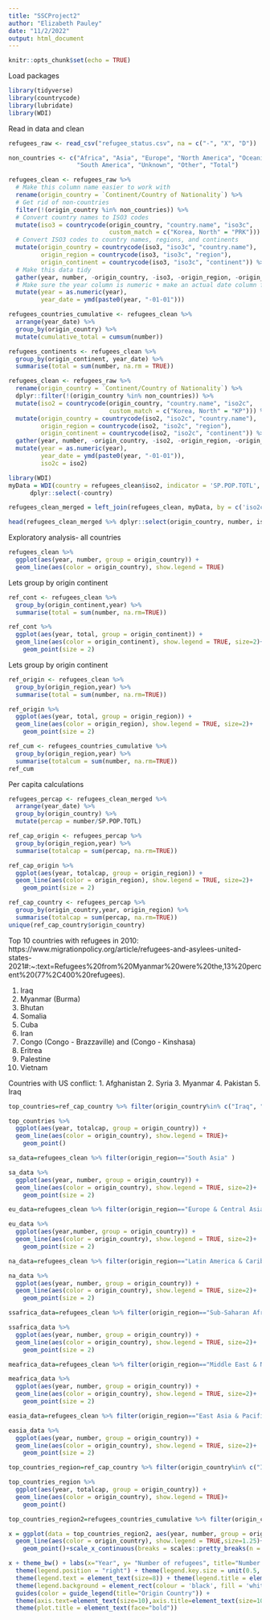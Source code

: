```yaml
---
title: "SSCProject2"
author: "Elizabeth Pauley"
date: "11/2/2022"
output: html_document
---
```


```r
knitr::opts_chunk$set(echo = TRUE)
```

Load packages
```r
library(tidyverse)
library(countrycode)  
library(lubridate)   
library(WDI)
```


Read in data and clean
```r
refugees_raw <- read_csv("refugee_status.csv", na = c("-", "X", "D"))

non_countries <- c("Africa", "Asia", "Europe", "North America", "Oceania",
                   "South America", "Unknown", "Other", "Total")

refugees_clean <- refugees_raw %>%
  # Make this column name easier to work with
  rename(origin_country = `Continent/Country of Nationality`) %>%
  # Get rid of non-countries
  filter(!(origin_country %in% non_countries)) %>%
  # Convert country names to ISO3 codes
  mutate(iso3 = countrycode(origin_country, "country.name", "iso3c",
                            custom_match = c("Korea, North" = "PRK"))) %>%
  # Convert ISO3 codes to country names, regions, and continents
  mutate(origin_country = countrycode(iso3, "iso3c", "country.name"),
         origin_region = countrycode(iso3, "iso3c", "region"),
         origin_continent = countrycode(iso3, "iso3c", "continent")) %>%
  # Make this data tidy
  gather(year, number, -origin_country, -iso3, -origin_region, -origin_continent) %>%
  # Make sure the year column is numeric + make an actual date column for years
  mutate(year = as.numeric(year),
         year_date = ymd(paste0(year, "-01-01")))
```


```r
refugees_countries_cumulative <- refugees_clean %>%
  arrange(year_date) %>%
  group_by(origin_country) %>%
  mutate(cumulative_total = cumsum(number))

refugees_continents <- refugees_clean %>%
  group_by(origin_continent, year_date) %>%
  summarise(total = sum(number, na.rm = TRUE))

refugees_clean <- refugees_raw %>%
  rename(origin_country = `Continent/Country of Nationality`) %>%
  dplyr::filter(!(origin_country %in% non_countries)) %>%
  mutate(iso2 = countrycode(origin_country, "country.name", "iso2c",
                            custom_match = c("Korea, North" = "KP"))) %>%
  mutate(origin_country = countrycode(iso2, "iso2c", "country.name"),
         origin_region = countrycode(iso2, "iso2c", "region"),
         origin_continent = countrycode(iso2, "iso2c", "continent")) %>%
  gather(year, number, -origin_country, -iso2, -origin_region, -origin_continent) %>%
  mutate(year = as.numeric(year),
         year_date = ymd(paste0(year, "-01-01")),
         iso2c = iso2)

library(WDI)
myData = WDI(country = refugees_clean$iso2, indicator = 'SP.POP.TOTL', start = 2006, end = 2015)  %>%
      dplyr::select(-country)

refugees_clean_merged = left_join(refugees_clean, myData, by = c('iso2c','year')) 

head(refugees_clean_merged %>% dplyr::select(origin_country, number, iso2, year, SP.POP.TOTL))

```



Exploratory analysis- all countries
```r
refugees_clean %>%
  ggplot(aes(year, number, group = origin_country)) +
  geom_line(aes(color = origin_country), show.legend = TRUE)
```

Lets group by origin continent
```r
ref_cont <- refugees_clean %>% 
  group_by(origin_continent,year) %>%
  summarise(total = sum(number, na.rm=TRUE))

ref_cont %>%
  ggplot(aes(year, total, group = origin_continent)) +
  geom_line(aes(color = origin_continent), show.legend = TRUE, size=2)+
    geom_point(size = 2)
```


Lets group by origin continent
```r
ref_origin <- refugees_clean %>% 
  group_by(origin_region,year) %>%
  summarise(total = sum(number, na.rm=TRUE))

ref_origin %>%
  ggplot(aes(year, total, group = origin_region)) +
  geom_line(aes(color = origin_region), show.legend = TRUE, size=2)+
    geom_point(size = 2)
```




```r
ref_cum <- refugees_countries_cumulative %>% 
  group_by(origin_region,year) %>%
  summarise(totalcum = sum(number, na.rm=TRUE))
ref_cum
```


Per capita calculations
```r
refugees_percap <- refugees_clean_merged %>%
  arrange(year_date) %>%
  group_by(origin_country) %>%
  mutate(percap = number/SP.POP.TOTL)
```


```r
ref_cap_origin <- refugees_percap %>% 
  group_by(origin_region,year) %>%
  summarise(totalcap = sum(percap, na.rm=TRUE))

ref_cap_origin %>%
  ggplot(aes(year, totalcap, group = origin_region)) +
  geom_line(aes(color = origin_region), show.legend = TRUE, size=2)+
    geom_point(size = 2)
```


```r
ref_cap_country <- refugees_percap %>% 
  group_by(origin_country,year, origin_region) %>%
  summarise(totalcap = sum(percap, na.rm=TRUE))
unique(ref_cap_country$origin_country)
```

Top 10 countries with refugees in 2010:
https://www.migrationpolicy.org/article/refugees-and-asylees-united-states-2021#:~:text=Refugees%20from%20Myanmar%20were%20the,13%20percent%20(77%2C400%20refugees). 

1. Iraq
2. Myanmar (Burma)
3. Bhutan
4. Somalia
5. Cuba
6. Iran
7. Congo (Congo - Brazzaville) and (Congo - Kinshasa)
8. Eritrea
9. Palestine
10. Vietnam

Countries with US conflict:
1. Afghanistan
2. Syria
3. Myanmar
4. Pakistan
5. Iraq

```r
top_countries=ref_cap_country %>% filter(origin_country%in% c("Iraq", "Myanmar (Burma)", "Liberia", "Moldova", "Eritrea", "Somalia"))
```

```r
top_countries %>%
  ggplot(aes(year, totalcap, group = origin_country)) +
  geom_line(aes(color = origin_country), show.legend = TRUE)+
    geom_point()
```





```r
sa_data=refugees_clean %>% filter(origin_region=="South Asia" )

sa_data %>%
  ggplot(aes(year, number, group = origin_country)) +
  geom_line(aes(color = origin_country), show.legend = TRUE, size=2)+
    geom_point(size = 2)
```




```r
eu_data=refugees_clean %>% filter(origin_region=="Europe & Central Asia" )

eu_data %>%
  ggplot(aes(year,number, group = origin_country)) +
  geom_line(aes(color = origin_country), show.legend = TRUE, size=2)+
    geom_point(size = 2)
```



```r
na_data=refugees_clean %>% filter(origin_region=="Latin America & Caribbean" )

na_data %>%
  ggplot(aes(year, number, group = origin_country)) +
  geom_line(aes(color = origin_country), show.legend = TRUE, size=2)+
    geom_point(size = 2)
```


```r
ssafrica_data=refugees_clean %>% filter(origin_region=="Sub-Saharan Africa" )

ssafrica_data %>%
  ggplot(aes(year, number, group = origin_country)) +
  geom_line(aes(color = origin_country), show.legend = TRUE, size=2)+
    geom_point(size = 2)
```

```r
meafrica_data=refugees_clean %>% filter(origin_region=="Middle East & North Africa" )

meafrica_data %>%
  ggplot(aes(year, number, group = origin_country)) +
  geom_line(aes(color = origin_country), show.legend = TRUE, size=2)+
    geom_point(size = 2)
```


```r
easia_data=refugees_clean %>% filter(origin_region=="East Asia & Pacific" )

easia_data %>%
  ggplot(aes(year, number, group = origin_country)) +
  geom_line(aes(color = origin_country), show.legend = TRUE, size=2)+
    geom_point(size = 2)
```

```r
top_countries_region=ref_cap_country %>% filter(origin_country%in% c("Iraq", "Myanmar (Burma)", "Somalia", "Russia", "Cuba", "Bhutan"))
```

```r
top_countries_region %>%
  ggplot(aes(year, totalcap, group = origin_country)) +
  geom_line(aes(color = origin_country), show.legend = TRUE)+
    geom_point()
```

```r

top_countries_region2=refugees_countries_cumulative %>% filter(origin_country%in% c("Iraq", "Myanmar (Burma)", "Somalia", "Russia", "Cuba", "Bhutan"))

x = ggplot(data = top_countries_region2, aes(year, number, group = origin_country)) +
  geom_line(aes(color = origin_country), show.legend = TRUE,size=1.25)+
    geom_point()+scale_x_continuous(breaks = scales::pretty_breaks(n = 12)) 

x + theme_bw() + labs(x="Year", y= "Number of refugees", title="Number of refugees from 2006 to 2015") +
  theme(legend.position = "right") + theme(legend.key.size = unit(0.5, 'cm')) + 
  theme(legend.text = element_text(size=8)) + theme(legend.title = element_text(size=12))+
  theme(legend.background = element_rect(colour = 'black', fill = 'white', linetype='solid')) +
  guides(color = guide_legend(title="Origin Country")) +
  theme(axis.text=element_text(size=10),axis.title=element_text(size=10,face="bold")) +
  theme(plot.title = element_text(face="bold")) 

```



